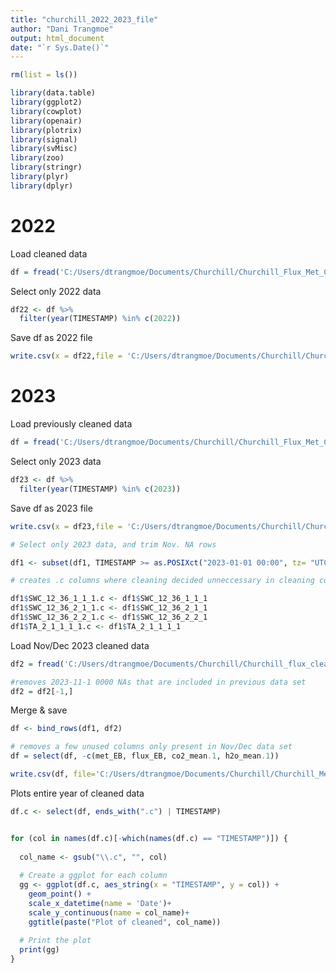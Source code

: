 ```yaml
---
title: "churchill_2022_2023_file"
author: "Dani Trangmoe"
output: html_document
date: "`r Sys.Date()`"
---
```


```r
rm(list = ls())

library(data.table)
library(ggplot2)
library(cowplot)
library(openair)
library(plotrix)
library(signal)
library(svMisc)
library(zoo)
library(stringr)
library(plyr)
library(dplyr)
```

# 2022

Load cleaned data

```r

df = fread('C:/Users/dtrangmoe/Documents/Churchill/Churchill_Flux_Met_Clean_Ameriflux_2022_2023.csv')

```

Select only 2022 data

```r

df22 <- df %>%
  filter(year(TIMESTAMP) %in% c(2022))

```

Save df as 2022 file 

```r

write.csv(x = df22,file = 'C:/Users/dtrangmoe/Documents/Churchill/Churchill_Met_Flux_Clean_Ameriflux_2022.csv',row.names = F,quote = F)

```


# 2023

Load previously cleaned data

```r

df = fread('C:/Users/dtrangmoe/Documents/Churchill/Churchill_Flux_Met_Clean_Ameriflux_2022_2023.csv')
```

Select only 2023 data

```r

df23 <- df %>%
  filter(year(TIMESTAMP) %in% c(2023))

```

Save df as 2023 file 

```r

write.csv(x = df23,file = 'C:/Users/dtrangmoe/Documents/Churchill/Churchill_Met_Flux_Clean_Ameriflux_2023.csv',row.names = F,quote = F)

```











```r
# Select only 2023 data, and trim Nov. NA rows

df1 <- subset(df1, TIMESTAMP >= as.POSIXct("2023-01-01 00:00", tz= "UTC") & TIMESTAMP <= as.POSIXct("2023-11-01 00:00", tz= "UTC"))

# creates .c columns where cleaning decided unneccessary in cleaning code- to align with other dataset column names

df1$SWC_12_36_1_1_1.c <- df1$SWC_12_36_1_1_1
df1$SWC_12_36_2_1_1.c <- df1$SWC_12_36_2_1_1
df1$SWC_12_36_2_2_1.c <- df1$SWC_12_36_2_2_1
df1$TA_2_1_1_1_1.c <- df1$TA_2_1_1_1_1


```


Load Nov/Dec 2023 cleaned data

```r

df2 = fread('C:/Users/dtrangmoe/Documents/Churchill/Churchill_flux_clean_NovDec23.csv')

#removes 2023-11-1 0000 NAs that are included in previous data set 
df2 = df2[-1,]


```

Merge & save

```r

df <- bind_rows(df1, df2)

# removes a few unused columns only present in Nov/Dec data set
df = select(df, -c(met_EB, flux_EB, co2_mean.1, h2o_mean.1))

write.csv(df, file='C:/Users/dtrangmoe/Documents/Churchill/Churchill_Met_Flux_Clean_2023.csv', row.names = FALSE, quote = FALSE)

```


Plots entire year of cleaned data


```r

df.c <- select(df, ends_with(".c") | TIMESTAMP)


for (col in names(df.c)[-which(names(df.c) == "TIMESTAMP")]) {
  
  col_name <- gsub("\\.c", "", col)
  
  # Create a ggplot for each column
  gg <- ggplot(df.c, aes_string(x = "TIMESTAMP", y = col)) +
    geom_point() +
    scale_x_datetime(name = 'Date')+
    scale_y_continuous(name = col_name)+
    ggtitle(paste("Plot of cleaned", col_name))
  
  # Print the plot
  print(gg)
}

```
